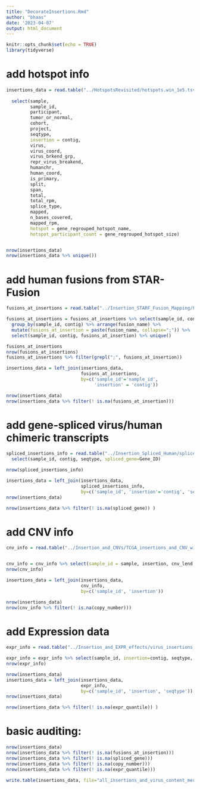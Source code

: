 ```yaml
---
title: "DecorateInsertions.Rmd"
author: "bhaas"
date: '2023-04-07'
output: html_document
---
```


```r
knitr::opts_chunk$set(echo = TRUE)
library(tidyverse)
```


# add hotspot info

```r

insertions_data = read.table("../HotspotsRevisited/hotspots.win_1e5.tsv.w_20_neighbors.regrouped_by_insert_gene", header=T, sep="\t", stringsAsFactors = F) %>%
   
  select(sample,
         sample_id,
         participant,
         tumor_or_normal,
         cohort,
         project,
         seqtype,
         insertion = contig,
         virus,
         virus_coord,
         virus_brkend_grp,
         repr_virus_breakend,
         humanchr,
         human_coord,
         is_primary,
         split,
         span,
         total,
         total_rpm,
         splice_type,
         mapped,
         n_bases_covered,
         mapped_rpm,
         hotspot = gene_regrouped_hotspot_name, 
         hotspot_participant_count = gene_regrouped_hotspot_size)


nrow(insertions_data)
nrow(insertions_data %>% unique())

```


# add human fusions from STAR-Fusion

```r

fusions_at_insertions = read.table("../Insertion_STARF_Fusion_Mapping/FI_fusions_at_insertions.tsv", header=T, sep="\t", stringsAsFactors = F)

fusions_at_insertions = fusions_at_insertions %>% select(sample_id, contig, fusion_name) %>% unique() %>%
  group_by(sample_id, contig) %>% arrange(fusion_name) %>%
  mutate(fusions_at_insertion = paste(fusion_name, collapse=";")) %>%
  select(sample_id, contig, fusions_at_insertion) %>% unique()

fusions_at_insertions
nrow(fusions_at_insertions)
fusions_at_insertions %>% filter(grepl(";", fusions_at_insertion))
```



```r
insertions_data = left_join(insertions_data, 
                            fusions_at_insertions,
                            by=c('sample_id'='sample_id', 
                                 'insertion' = 'contig'))

nrow(insertions_data)
nrow(insertions_data %>% filter(! is.na(fusions_at_insertion)))
```


# add gene-spliced virus/human chimeric transcripts

```r

spliced_insertions_info = read.table("../Insertion_Spliced_Human/spliced_insertions.tsv", header=T, sep="\t", stringsAsFactors = F) %>%
  select(sample_id, contig, seqtype, spliced_gene=Gene_ID)

nrow(spliced_insertions_info)

insertions_data = left_join(insertions_data,
                            spliced_insertions_info,
                            by=c('sample_id', 'insertion'='contig', 'seqtype'))
nrow(insertions_data)

nrow(insertions_data %>% filter(! is.na(spliced_gene)) )

```


# add CNV info

```r

cnv_info = read.table("../Insertion_and_CNVs/TCGA_insertions_and_CNV_within10kb", header=T, sep="\t", stringsAsFactors = F) %>% unique()


cnv_info = cnv_info %>% select(sample_id = sample, insertion, cnv_lend, cnv_rend, copy_number)
nrow(cnv_info)

insertions_data = left_join(insertions_data,
                            cnv_info,
                            by=c('sample_id', 'insertion'))

nrow(insertions_data)
nrow(cnv_info %>% filter(! is.na(copy_number)))
```


# add Expression data

```r

expr_info = read.table("../Insertion_and_EXPR_effects/virus_insertions_unfiltered.10kb.expression_region_analysis.tsv", header=T, sep="\t", stringsAsFactors = F)

expr_info = expr_info %>% select(sample_id, insertion=contig, seqtype, expr_quantile) %>% unique()
nrow(expr_info)

nrow(insertions_data)
insertions_data = left_join(insertions_data,
                            expr_info,
                            by=c('sample_id', 'insertion', 'seqtype'))
nrow(insertions_data)

nrow(insertions_data %>% filter(! is.na(expr_quantile)) )
```



# basic auditing:

```r
nrow(insertions_data)
nrow(insertions_data %>% filter(! is.na(fusions_at_insertion)))
nrow(insertions_data %>% filter(! is.na(spliced_gene)))
nrow(insertions_data %>% filter(! is.na(copy_number)))
nrow(insertions_data %>% filter(! is.na(expr_quantile)))


```




```r

write.table(insertions_data, file="all_insertions_and_virus_content_merged.FILTERED.Decorated.tsv", sep="\t", row.names=F, quote=F)


```

